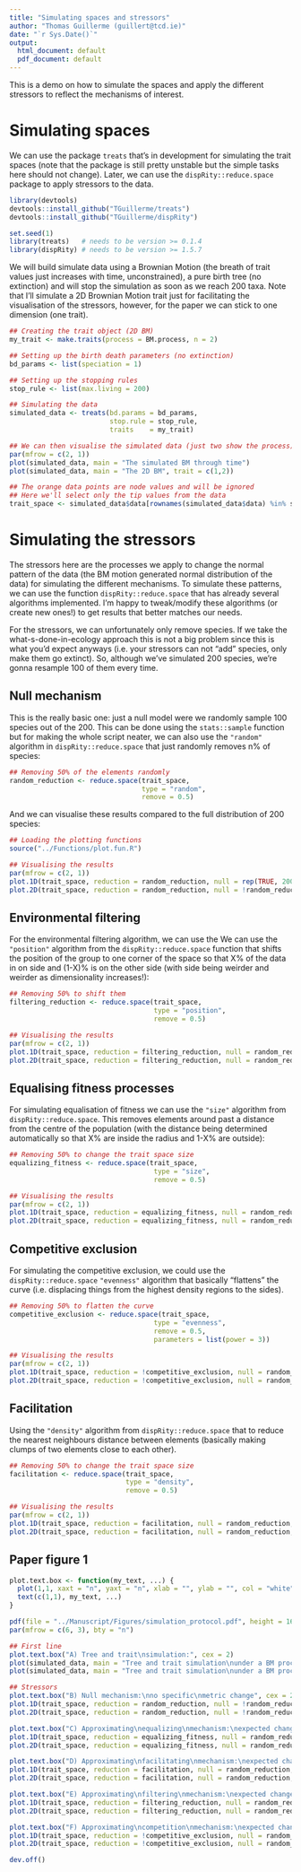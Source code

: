 ```yaml
---
title: "Simulating spaces and stressors"
author: "Thomas Guillerme (guillert@tcd.ie)"
date: "`r Sys.Date()`"
output:
  html_document: default
  pdf_document: default
---
```


This is a demo on how to simulate the spaces and apply the different stressors to reflect the mechanisms of interest.

# Simulating spaces

We can use the package `treats` that's in development for simulating the trait spaces (note that the package is still pretty unstable but the simple tasks here should not change).
Later, we can use the `dispRity::reduce.space` package to apply stressors to the data.

```r
library(devtools)
devtools::install_github("TGuillerme/treats")
devtools::install_github("TGuillerme/dispRity")
```

```r
set.seed(1)
library(treats)   # needs to be version >= 0.1.4
library(dispRity) # needs to be version >= 1.5.7
```

We will build simulate data using a Brownian Motion (the breath of trait values just increases with time, unconstrained), a pure birth tree (no extinction) and will stop the simulation as soon as we reach 200 taxa.
Note that I'll simulate a 2D Brownian Motion trait just for facilitating the visualisation of the stressors, however, for the paper we can stick to one dimension (one trait).

```r
## Creating the trait object (2D BM)
my_trait <- make.traits(process = BM.process, n = 2)

## Setting up the birth death parameters (no extinction)
bd_params <- list(speciation = 1)

## Setting up the stopping rules
stop_rule <- list(max.living = 200)

## Simulating the data
simulated_data <- treats(bd.params = bd_params,
                         stop.rule = stop_rule,
                         traits    = my_trait)

## We can then visualise the simulated data (just two show the process)
par(mfrow = c(2, 1))
plot(simulated_data, main = "The simulated BM through time")
plot(simulated_data, main = "The 2D BM", trait = c(1,2))

## The orange data points are node values and will be ignored
## Here we'll select only the tip values from the data
trait_space <- simulated_data$data[rownames(simulated_data$data) %in% simulated_data$tree$tip.label, ]
```

# Simulating the stressors

The stressors here are the processes we apply to change the normal pattern of the data (the BM motion generated normal distribution of the data) for simulating the different mechanisms.
To simulate these patterns, we can use the function `dispRity::reduce.space` that has already several algorithms implemented.
I'm happy to tweak/modify these algorithms (or create new ones!) to get results that better matches our needs.

For the stressors, we can unfortunately only remove species.
If we take the what-s-done-in-ecology approach this is not a big problem since this is what you'd expect anyways (i.e. your stressors can not "add" species, only make them go extinct).
So, although we've simulated 200 species, we're gonna resample 100 of them every time.

## Null mechanism

This is the really basic one: just a null model were we randomly sample 100 species out of the 200.
This can be done using the `stats::sample` function but for making the whole script neater, we can also use the `"random"` algorithm in `dispRity::reduce.space` that just randomly removes n% of species:

```r
## Removing 50% of the elements randomly
random_reduction <- reduce.space(trait_space,
                                 type = "random",
                                 remove = 0.5)
```

And we can visualise these results compared to the full distribution of 200 species:

```r
## Loading the plotting functions
source("../Functions/plot.fun.R")
```

```r
## Visualising the results
par(mfrow = c(2, 1))
plot.1D(trait_space, reduction = random_reduction, null = rep(TRUE, 200), main = "1D null mechanism", legend = c("Full distribution (200sp)", "Random reduction (100sp)"))
plot.2D(trait_space, reduction = random_reduction, null = !random_reduction, main = "2D null mechanism")
```





## Environmental filtering

For the environmental filtering algorithm, we can use the
We can use the `"position"` algorithm from the `dispRity::reduce.space` function that shifts the position of the group to one corner of the space so that X% of the data in on side and (1-X)% is on the other side (with side being weirder and weirder as dimensionality increases!):

```r
## Removing 50% to shift them
filtering_reduction <- reduce.space(trait_space,
                                    type = "position",
                                    remove = 0.5)
```

```r
## Visualising the results
par(mfrow = c(2, 1))
plot.1D(trait_space, reduction = filtering_reduction, null = random_reduction, main = "1D filtering mechanism")
plot.2D(trait_space, reduction = filtering_reduction, null = random_reduction, main = "2D filtering mechanism")
```





## Equalising fitness processes

For simulating equalisation of fitness we can use the `"size"` algorithm from `dispRity::reduce.space`.
This removes elements around past a distance from the centre of the population (with the distance being determined automatically so that X% are inside the radius and 1-X% are outside):

```r
## Removing 50% to change the trait space size
equalizing_fitness <- reduce.space(trait_space,
                                    type = "size",
                                    remove = 0.5)
```

```r
## Visualising the results
par(mfrow = c(2, 1))
plot.1D(trait_space, reduction = equalizing_fitness, null = random_reduction, main = "1D equalising mechanism")
plot.2D(trait_space, reduction = equalizing_fitness, null = random_reduction, main = "2D equalising mechanism")
```



## Competitive exclusion

For simulating the competitive exclusion, we could use the `dispRity::reduce.space` `"evenness"` algorithm that basically "flattens" the curve (i.e. displacing things from the highest density regions to the sides).

```r
## Removing 50% to flatten the curve
competitive_exclusion <- reduce.space(trait_space,
                                    type = "evenness",
                                    remove = 0.5,
                                    parameters = list(power = 3))
```

```r

## Visualising the results
par(mfrow = c(2, 1))
plot.1D(trait_space, reduction = !competitive_exclusion, null = random_reduction, main = "1D excluding mechanism")
plot.2D(trait_space, reduction = !competitive_exclusion, null = random_reduction, main = "2D excluding mechanism")
```

## Facilitation

Using the `"density"` algorithm from `dispRity::reduce.space` that to reduce the nearest neighbours distance between elements (basically making clumps of two elements close to each other).

```r
## Removing 50% to change the trait space size
facilitation <- reduce.space(trait_space,
                             type = "density",
                             remove = 0.5)
```

```r
## Visualising the results
par(mfrow = c(2, 1))
plot.1D(trait_space, reduction = facilitation, null = random_reduction, main = "1D facilitation mechanism")
plot.2D(trait_space, reduction = facilitation, null = random_reduction, main = "2D facilitation mechanism")
```


## Paper figure 1

```r
plot.text.box <- function(my_text, ...) {
  plot(1,1, xaxt = "n", yaxt = "n", xlab = "", ylab = "", col = "white", pch = 21)
  text(c(1,1), my_text, ...)
}

pdf(file = "../Manuscript/Figures/simulation_protocol.pdf", height = 16, width = 8)
par(mfrow = c(6, 3), bty = "n")

## First line
plot.text.box("A) Tree and trait\nsimulation:", cex = 2)
plot(simulated_data, main = "Tree and trait simulation\nunder a BM process (1D)", col = c(tips = "blue", "nodes" = "lightgrey"), ylab = "Trait 1")
plot(simulated_data, main = "Tree and trait simulation\nunder a BM process (2D)", col = c("lightgrey", "blue"), trait = c(1,2), xlab = "Trait 1", ylab = "Trait 2")

## Stressors
plot.text.box("B) Null mechanism:\nno specific\nmetric change", cex = 2)
plot.1D(trait_space, reduction = random_reduction, null = !random_reduction, main = "1D null mechanism")
plot.2D(trait_space, reduction = random_reduction, null = !random_reduction, main = "2D null mechanism")

plot.text.box("C) Approximating\nequalizing\nmechanism:\nexpected changes\nin richness", cex = 2)
plot.1D(trait_space, reduction = equalizing_fitness, null = random_reduction, main = "1D equalising mechanism")
plot.2D(trait_space, reduction = equalizing_fitness, null = random_reduction, main = "2D equalising mechanism")

plot.text.box("D) Approximating\nfacilitating\nmechanism:\nexpected changes\nin regularity", cex = 2)
plot.1D(trait_space, reduction = facilitation, null = random_reduction, main = "1D facilitation mechanism")
plot.2D(trait_space, reduction = facilitation, null = random_reduction, main = "2D facilitation mechanism")

plot.text.box("E) Approximating\nfiltering\nmechanism:\nexpected changes\nin position", cex = 2)
plot.1D(trait_space, reduction = filtering_reduction, null = random_reduction, main = "1D filtering mechanism")
plot.2D(trait_space, reduction = filtering_reduction, null = random_reduction, main = "2D filtering mechanism")

plot.text.box("F) Approximating\ncompetition\nmechanism:\nexpected changes\nin divergence", cex = 2)
plot.1D(trait_space, reduction = !competitive_exclusion, null = random_reduction, main = "1D competition mechanism")
plot.2D(trait_space, reduction = !competitive_exclusion, null = random_reduction, main = "2D competition mechanism")

dev.off()
```